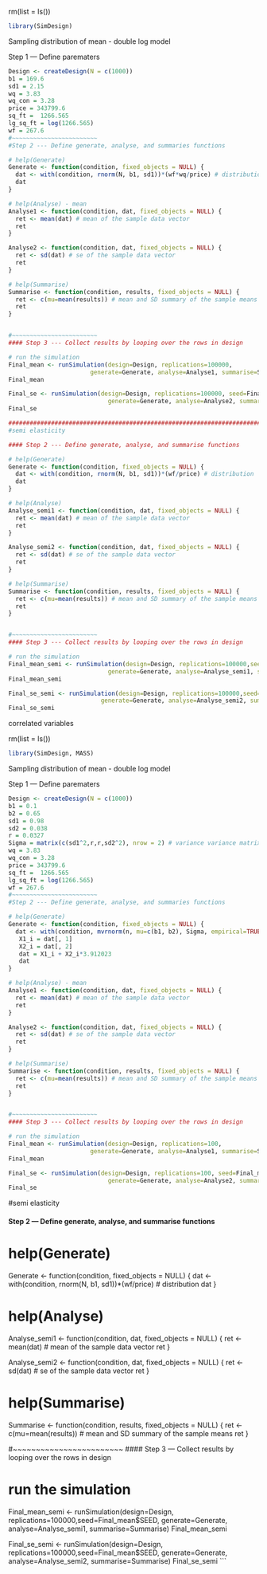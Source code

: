 rm(list = ls())
```{r}
library(SimDesign)
```

Sampling distribution of mean - double log model


Step 1 --- Define parematers
```{r}
Design <- createDesign(N = c(1000))
b1 = 169.6
sd1 = 2.15
wq = 3.83
wq_con = 3.28
price = 343799.6
sq_ft =  1266.565
lg_sq_ft = log(1266.565)
wf = 267.6
#~~~~~~~~~~~~~~~~~~~~~~~~
#Step 2 --- Define generate, analyse, and summaries functions

# help(Generate)
Generate <- function(condition, fixed_objects = NULL) {
  dat <- with(condition, rnorm(N, b1, sd1))*(wf*wq/price) # distribution
  dat
}

# help(Analyse) - mean
Analyse1 <- function(condition, dat, fixed_objects = NULL) {
  ret <- mean(dat) # mean of the sample data vector
  ret
}

Analyse2 <- function(condition, dat, fixed_objects = NULL) {
  ret <- sd(dat) # se of the sample data vector
  ret
}

# help(Summarise)
Summarise <- function(condition, results, fixed_objects = NULL) {
  ret <- c(mu=mean(results)) # mean and SD summary of the sample means
  ret
}


#~~~~~~~~~~~~~~~~~~~~~~~~
#### Step 3 --- Collect results by looping over the rows in design

# run the simulation
Final_mean <- runSimulation(design=Design, replications=100000,
                       generate=Generate, analyse=Analyse1, summarise=Summarise)
Final_mean

Final_se <- runSimulation(design=Design, replications=100000, seed=Final_mean$SEED,
                            generate=Generate, analyse=Analyse2, summarise=Summarise)
Final_se

#############################################################################
#semi elasticity

#### Step 2 --- Define generate, analyse, and summarise functions

# help(Generate)
Generate <- function(condition, fixed_objects = NULL) {
  dat <- with(condition, rnorm(N, b1, sd1))*(wf/price) # distribution
  dat
}

# help(Analyse)
Analyse_semi1 <- function(condition, dat, fixed_objects = NULL) {
  ret <- mean(dat) # mean of the sample data vector
  ret
}

Analyse_semi2 <- function(condition, dat, fixed_objects = NULL) {
  ret <- sd(dat) # se of the sample data vector
  ret
}

# help(Summarise)
Summarise <- function(condition, results, fixed_objects = NULL) {
  ret <- c(mu=mean(results)) # mean and SD summary of the sample means
  ret
}


#~~~~~~~~~~~~~~~~~~~~~~~~
#### Step 3 --- Collect results by looping over the rows in design

# run the simulation
Final_mean_semi <- runSimulation(design=Design, replications=100000,seed=Final_mean$SEED,
                            generate=Generate, analyse=Analyse_semi1, summarise=Summarise)
Final_mean_semi

Final_se_semi <- runSimulation(design=Design, replications=100000,seed=Final_mean$SEED,
                          generate=Generate, analyse=Analyse_semi2, summarise=Summarise)
Final_se_semi
```

################################################################################
correlated variables

rm(list = ls())
```{r}
library(SimDesign, MASS)
```

Sampling distribution of mean - double log model


Step 1 --- Define parematers
```{r}
Design <- createDesign(N = c(1000))
b1 = 0.1
b2 = 0.65
sd1 = 0.98
sd2 = 0.038
r = 0.0327
Sigma = matrix(c(sd1^2,r,r,sd2^2), nrow = 2) # variance variance matrix
wq = 3.83
wq_con = 3.28
price = 343799.6
sq_ft =  1266.565
lg_sq_ft = log(1266.565)
wf = 267.6
#~~~~~~~~~~~~~~~~~~~~~~~~
#Step 2 --- Define generate, analyse, and summaries functions

# help(Generate)
Generate <- function(condition, fixed_objects = NULL) {
  dat <- with(condition, mvrnorm(n, mu=c(b1, b2), Sigma, empirical=TRUE))# distribution
   X1_i = dat[, 1]
   X2_i = dat[, 2]
   dat = X1_i + X2_i*3.912023 
   dat 
}

# help(Analyse) - mean
Analyse1 <- function(condition, dat, fixed_objects = NULL) {
  ret <- mean(dat) # mean of the sample data vector
  ret
}

Analyse2 <- function(condition, dat, fixed_objects = NULL) {
  ret <- sd(dat) # se of the sample data vector
  ret
}

# help(Summarise)
Summarise <- function(condition, results, fixed_objects = NULL) {
  ret <- c(mu=mean(results)) # mean and SD summary of the sample means
  ret
}


#~~~~~~~~~~~~~~~~~~~~~~~~
#### Step 3 --- Collect results by looping over the rows in design

# run the simulation
Final_mean <- runSimulation(design=Design, replications=100,
                       generate=Generate, analyse=Analyse1, summarise=Summarise)
Final_mean

Final_se <- runSimulation(design=Design, replications=100, seed=Final_mean$SEED,
                            generate=Generate, analyse=Analyse2, summarise=Summarise)
Final_se
````
#############################################################################
#semi elasticity

#### Step 2 --- Define generate, analyse, and summarise functions

# help(Generate)
Generate <- function(condition, fixed_objects = NULL) {
  dat <- with(condition, rnorm(N, b1, sd1))*(wf/price) # distribution
  dat
}

# help(Analyse)
Analyse_semi1 <- function(condition, dat, fixed_objects = NULL) {
  ret <- mean(dat) # mean of the sample data vector
  ret
}

Analyse_semi2 <- function(condition, dat, fixed_objects = NULL) {
  ret <- sd(dat) # se of the sample data vector
  ret
}

# help(Summarise)
Summarise <- function(condition, results, fixed_objects = NULL) {
  ret <- c(mu=mean(results)) # mean and SD summary of the sample means
  ret
}


#~~~~~~~~~~~~~~~~~~~~~~~~
#### Step 3 --- Collect results by looping over the rows in design

# run the simulation
Final_mean_semi <- runSimulation(design=Design, replications=100000,seed=Final_mean$SEED,
                            generate=Generate, analyse=Analyse_semi1, summarise=Summarise)
Final_mean_semi

Final_se_semi <- runSimulation(design=Design, replications=100000,seed=Final_mean$SEED,
                          generate=Generate, analyse=Analyse_semi2, summarise=Summarise)
Final_se_semi
```





